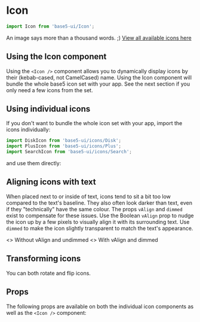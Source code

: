 

<Meta title="Components/Icon" component={Icon} />

# Icon

```js
import Icon from 'base5-ui/Icon';
```

An image says more than a thousand words. ;) [View all available icons here](/src-icons-readme)

## Using the Icon component

Using the `<Icon />` component allows you to dynamically display icons by their (kebab-cased, not CamelCased) name. Using the Icon component will bundle the whole base5 icon set with your app. See the next section if you only need a few icons from the set.

<Canvas>
	<Story name="Icon">
		<Icon name="disk" />
		<Icon name="plus" />
		<Text as="p" size="xxl">
			<Icon name="search" />
			<Icon name="search" scale={0} />
		</Text>
	</Story>
</Canvas>

## Using individual icons

If you don't want to bundle the whole icon set with your app, import the icons individually:

```js
import DiskIcon from 'base5-ui/icons/Disk';
import PlusIcon from 'base5-ui/icons/Plus';
import SearchIcon from 'base5-ui/icons/Search';
```

and use them directly:

<Canvas>
	<DiskIcon />
	<PlusIcon />
	<SearchIcon />
</Canvas>

## Aligning icons with text

When placed next to or inside of text, icons tend to sit a bit too low compared to the text's baseline. They also often look darker than text, even if they "technically" have the same colour. The props `vAlign` and `dimmed` exist to compensate for these issues. Use the Boolean `vAlign` prop to nudge the icon up by a few pixels to visually align it with its surrounding text. Use `dimmed` to make the icon slightly transparent to match the text's appearance.

<Canvas>
	<>
		<PlusIcon /> Without vAlign and undimmed
	</>
	<>
		<PlusIcon vAlign dimmed /> With vAlign and dimmed
	</>
</Canvas>

## Transforming icons

You can both rotate and flip icons.

<Canvas>
	<ArrowIcon rotate={90} />
	<ArrowIcon rotate={90} />
	<ArrowIcon rotate={-90} />
	<ArrowIcon rotate={-90} />
	<ArrowIcon />
	<ArrowIcon flip="x" />
	<ArrowIcon />
	<ArrowIcon flip="x" />
	<InfoIcon />
	<XIcon />
</Canvas>

## Props

The following props are available on both the individual icon components as well as the `<Icon />` component:

<ArgsTable of={Icon} />

